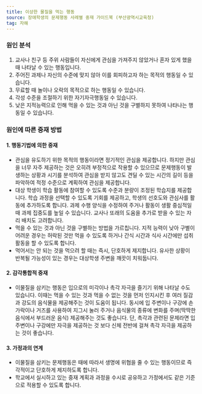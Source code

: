 ```yaml
---
title: 이상한 물질을 먹는 행동
source: 장애학생의 문제행동 사례별 중재 가이드북 (부산광역시교육청)
tag: 자해
---
```


### 원인 분석

1. 교사나 친구 등 주위 사람들이 자신에게 관심을 가져주지 않았거나 혼자 있게 했을 때 나타날 수 있는 행동입니다.
2. 주어진 과제나 자신의 수준에 맞지 않아 이를 회피하고자 하는 목적의 행동일 수 있습니다.
3. 무료할 때 놀이나 오락의 목적으로 하는 행동일 수 있습니다.
4. 각성 수준을 조절하기 위한 자기자극행동일 수 있습니다.
5. 낮은 지적능력으로 인해 먹을 수 있는 것과 아닌 것을 구별하지 못하여 나타나는 행동일 수 있습니다.

### 원인에 따른 중재 방법

#### 1. 행동기법에 의한 중재

- 관심을 유도하기 위한 목적의 행동이라면 정기적인 관심을 제공합니다. 하지만 관심을 너무 자주 제공하는 것은 오히려 부정적으로 작용할 수 있으므로 문제행동이 발생하는 상황과 시기를 분석하여 관심을 받지 않고도 견딜 수 있는 시간의 길이 등을 파악하여 적정 수준으로 계획하여 관심을 제공합니다.
- 대상 학생이 학습 활동에 참여할 수 있도록 수준과 분량이 조정된 학습지를 제공합니다. 학습 과정을 선택할 수 있도록 기회를 제공하고, 학생의 선호도와 관심사를 활동에 추가하도록 합니다. 과제 수행 양식을 수정하여 주거나 활동이 생활 중심적일 때 과제 집중도를 높일 수 있습니다. 교사나 또래의 도움을 추가로 받을 수 있는 자리 배치도 고려합니다.
- 먹을 수 있는 것과 아닌 것을 구별하는 방법을 가르칩니다. 지적 능력이 낮아 구별이 어려운 경우는 허락된 것만 먹을 수 있도록 하거나 간식 시간과 식사 시간에만 섭취 활동을 할 수 있도록 합니다.
- 먹어서는 안 되는 것을 먹으려 할 때는 즉시, 단호하게 제지합니다. 유사한 상황이 반복될 가능성이 있는 경우는 대상학생 주변을 깨끗이 치워둡니다.

#### 2. 감각통합적 중재

- 이물질을 삼키는 행동은 입으로의 미각이나 촉각 자극을 즐기기 위해 나타날 수도 있습니다. 이때는 먹을 수 있는 것과 먹을 수 없는 것을 먼저 인지시킨 후 여러 질감과 강도의 음식물을 제공해주는 것이 도움이 됩니다. 동시에 입 주변이나 구강에 손가락이나 거즈를 사용하여 지그시 눌러 주거나 음식물의 종류에 변화를 주며(딱딱한 음식에서 부드러운 음식) 제공해주는 것도 좋습니다. 단, 촉각과 관련된 문제라면 입 주변이나 구강에만 자극을 제공하는 것 보다 신체 전반에 걸쳐 촉각 자극을 제공하는 것이 좋습니다.

#### 3. 가정과의 연계

- 이물질을 삼키는 문제행동은 때에 따라서 생명에 위협을 줄 수 있는 행동이므로 즉각적이고 단호하게 제지하도록 합니다.
- 학교에서 실시하고 있는 중재 계획과 과정을 수시로 공유하고 가정에서도 같은 기준으로 적용할 수 있도록 합니다.
